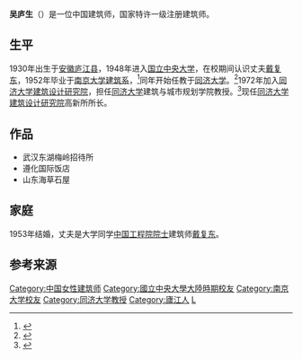 '''吴庐生'''（{{bd|1930年|8月1日||}}）是一位中国建筑师，国家特许一级注册建筑师。

== 生平 ==
1930年出生于[[安徽|安徽]][[庐江县|庐江县]]，1948年进入[[国立中央大学|国立中央大学]]，在校期间认识丈夫[[戴复东|戴复东]]，1952年毕业于[[南京大学建筑系|南京大学建筑系]]，<ref name=":2">{{Cite web|url=https://women.tongji.edu.cn/04/98/c8291a66712/page.htm|title=同济大学卓越女性荣誉奖 吴庐生|date=2017-06-09|website=Tongji University|access-date=2019-03-15}}{{Dead link}}</ref>同年开始任教于[[同济大学|同济大学]]。<ref name=":1">{{Cite web|url=http://wemedia.ifeng.com/71621270/wemedia.shtml|title=戴复东和吴庐生，建筑师伉俪的佳话|date=2018-07-31|website=Phoenix News|access-date=2019-03-15}}</ref>1972年加入[[同济大学建筑设计研究院|同济大学建筑设计研究院]]，担任[[同济大学|同济大学]]建筑与城市规划学院教授。<ref name=":0">{{Cite web|url=http://law.eastday.com/node2/node22/lhsb/node4434/node4442/u1a22949.html|title=将军后代 平民情怀 ——访建筑学家工程院院士戴复东教授|author=Gu Dinghai 顾定海|date=2002|website=Eastday|access-date=2019-03-04|language=zh|archive-date=2019-11-19|archive-url=https://web.archive.org/web/20191119223605/http://law.eastday.com/node2/node22/lhsb/node4434/node4442/u1a22949.html|dead-url=yes}}</ref>现任[[同济大学建筑设计研究院|同济大学建筑设计研究院]]高新所所长。

==作品==
*武汉东湖梅岭招待所
*遵化国际饭店
*山东海草石屋

==家庭==
1953年结婚，丈夫是大学同学[[中国工程院院士|中国工程院院士]]建筑师[[戴复东|戴复东]]。

==参考来源==
{{reflist}}
{{authority control}}

{{DEFAULTSORT:Wu, Lusheng}}
[[Category:中国女性建筑师|Category:中国女性建筑师]]
[[Category:國立中央大學大陸時期校友|Category:國立中央大學大陸時期校友]]
[[Category:南京大学校友|Category:南京大学校友]]
[[Category:同济大学教授|Category:同济大学教授]]
[[Category:廬江人|Category:廬江人]]
[[Category:吴姓|L]]